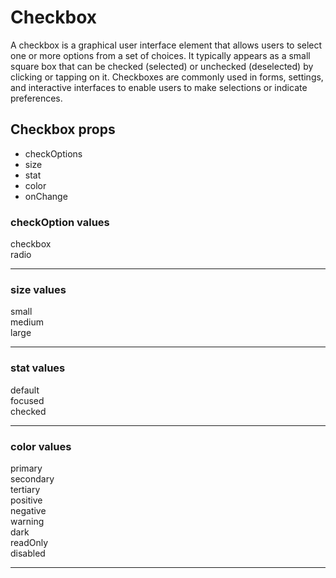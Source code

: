 
<Meta title='Design System/Molecules/Checkbox/Docs'/>

# Checkbox
<p>
  A checkbox is a graphical user interface element that allows users to select one or more options from a set of choices. It typically appears as a small square box that can be checked (selected) or unchecked (deselected) by clicking or tapping on it. Checkboxes are commonly used in forms, settings, and interactive interfaces to enable users to make selections or indicate preferences.
</p>

## Checkbox props
- checkOptions
- size
- stat
- color
- onChange

### checkOption values
<div className='flex items-center gap-6 text-white'>
  <div className='flex flex-col '>
    <span className='text-slate-800'>checkbox</span>
    <Checkbox checkOption='check' checked />
  </div>
  <div className='flex flex-col '>
    <span className='text-slate-800'>radio</span>
    <Checkbox checkOption='radio' checked />
  </div>
</div>

<div className='pb-4'></div>

---

### size values
<div className='flex items-center gap-6 text-white'>
  <div className='flex flex-col gap-2'>
    <span className='text-slate-800'>small</span>
    <Checkbox checked checkOption='check' size='small'/>
    <Checkbox checked checkOption='radio' size='small'/>
  </div>
  <div className='flex flex-col gap-2'>
    <span className='text-slate-800'>medium</span>
    <Checkbox checked checkOption='check' size='medium'/>
    <Checkbox checked checkOption='radio' size='medium'/>
  </div>
  <div className='flex flex-col gap-2'>
    <span className='text-slate-800'>large</span>
    <Checkbox checked checkOption='check' size='large'/>
    <Checkbox checked checkOption='radio' size='large'/>
  </div>
</div>

<div className='pb-4'></div>

---

### stat values
<div className='flex items-center gap-6 text-white'>
  <div className='flex flex-col gap-2'>
    <span className='text-slate-800'>default</span>
    <Checkbox checkOption='check' size='small'/>
    <Checkbox checkOption='radio' size='small'/>
  </div>
  <div className='flex flex-col gap-2'>
    <span className='text-slate-800'>focused</span>
    <Checkbox focused checkOption='check' size='medium'/>
    <Checkbox focused checkOption='radio' size='medium'/>
  </div>
  <div className='flex flex-col gap-2'>
    <span className='text-slate-800'>checked</span>
    <Checkbox checked checkOption='check' size='large'/>
    <Checkbox checked checkOption='radio' size='large'/>
  </div>
</div>

<div className='pb-4'></div>

---

### color values
<div className='flex items-center gap-6 text-white'>
  <div className='flex flex-col gap-2'>
    <span className='text-slate-800'>primary</span>
    <Checkbox checked checkOption='check' color='primary'/>
    <Checkbox checked checkOption='radio' color='primary'/>
  </div>
  <div className='flex flex-col gap-2'>
    <span className='text-slate-800'>secondary</span>
    <Checkbox checked checkOption='check' color='secondary'/>
    <Checkbox checked checkOption='radio' color='secondary'/>
  </div>
  <div className='flex flex-col gap-2'>
    <span className='text-slate-800'>tertiary</span>
    <Checkbox checked checkOption='check' color='tertiary'/>
    <Checkbox checked checkOption='radio' color='tertiary'/>
  </div>
  <div className='flex flex-col gap-2'>
    <span className='text-slate-800'>positive</span>
    <Checkbox checked checkOption='check' color='positive'/>
    <Checkbox checked checkOption='radio' color='positive'/>
  </div>
  <div className='flex flex-col gap-2'>
    <span className='text-slate-800'>negative</span>
    <Checkbox checked checkOption='check' color='negative'/>
    <Checkbox checked checkOption='radio' color='negative'/>
  </div>
  <div className='flex flex-col gap-2'>
    <span className='text-slate-800'>warning</span>
    <Checkbox checked checkOption='check' color='warning'/>
    <Checkbox checked checkOption='radio' color='warning'/>
  </div>
  <div className='flex flex-col gap-2'>
    <span className='text-slate-800'>dark</span>
    <Checkbox checked checkOption='check' color='dark'/>
    <Checkbox checked checkOption='radio' color='dark'/>
  </div>
  <div className='flex flex-col gap-2'>
    <span className='text-slate-800'>readOnly</span>
    <Checkbox checked checkOption='check' color='readOnly'/>
    <Checkbox checked checkOption='radio' color='readOnly'/>
  </div>
  <div className='flex flex-col gap-2'>
    <span className='text-slate-800'>disabled</span>
    <Checkbox checked checkOption='check' color='disabled'/>
    <Checkbox checked checkOption='radio' color='disabled'/>
  </div>
</div>

<div className='pb-4'></div>

---

